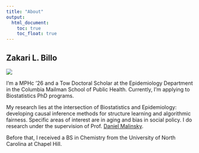 ```yaml
---
title: "About"
output: 
  html_document:
    toc: true
    toc_float: true
---
```


## Zakari L. Billo

<div class="profile-container">

![](images/zlb headshot.jpg)

<div class="profile-info">

I’m a MPHc '26 and a Tow Doctoral Scholar at the Epidemiology Department in the Columbia Mailman School of Public Health. Currently, I'm applying to Biostatistics PhD programs. 

My research lies at the intersection of Biostatistics and Epidemiology: developing causal inference methods for structure learning and algorithmic fairness. Specific areas of interest are in aging and bias in social policy. I do research under the supervision of Prof. [Daniel Malinsky](https://www.dmalinsky.com/).

Before that, I received a BS in Chemistry from the University of North Carolina at Chapel Hill.

</div>
</div>